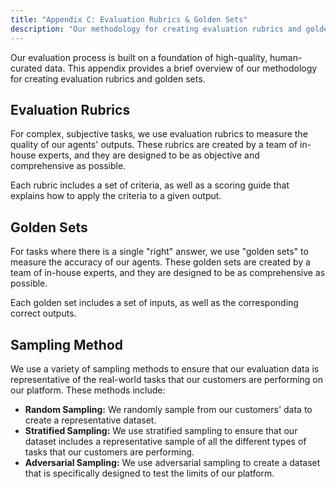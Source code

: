 ```yaml
---
title: "Appendix C: Evaluation Rubrics & Golden Sets"
description: "Our methodology for creating evaluation rubrics and golden sets."
---
```


Our evaluation process is built on a foundation of high-quality, human-curated data. This appendix provides a brief overview of our methodology for creating evaluation rubrics and golden sets.

## Evaluation Rubrics

For complex, subjective tasks, we use evaluation rubrics to measure the quality of our agents' outputs. These rubrics are created by a team of in-house experts, and they are designed to be as objective and comprehensive as possible.

Each rubric includes a set of criteria, as well as a scoring guide that explains how to apply the criteria to a given output.

## Golden Sets

For tasks where there is a single "right" answer, we use "golden sets" to measure the accuracy of our agents. These golden sets are created by a team of in-house experts, and they are designed to be as comprehensive as possible.

Each golden set includes a set of inputs, as well as the corresponding correct outputs.

## Sampling Method

We use a variety of sampling methods to ensure that our evaluation data is representative of the real-world tasks that our customers are performing on our platform. These methods include:

-   **Random Sampling:** We randomly sample from our customers' data to create a representative dataset.
-   **Stratified Sampling:** We use stratified sampling to ensure that our dataset includes a representative sample of all the different types of tasks that our customers are performing.
-   **Adversarial Sampling:** We use adversarial sampling to create a dataset that is specifically designed to test the limits of our platform.